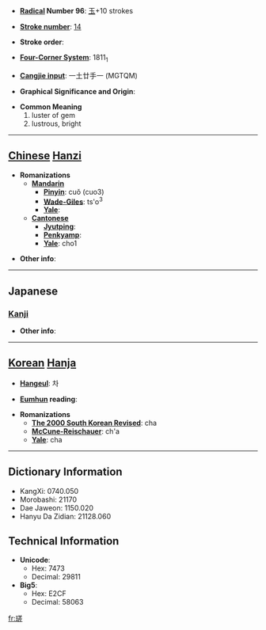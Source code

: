 * '''[[Wiktionary:Chinese radical index| Radical]] Number 96''': [[Wiktionary:Chinese radical index 玉|玉]]+10 strokes

* '''[[Wiktionary:Chinese total strokes index|Stroke number]]''': [[Wiktionary:Chinese total strokes index 14|14]]

* '''Stroke order''': 

* '''[[Wiktionary:Chinese four corner index|Four-Corner System]]''': 1811<sub>1</sub>

* '''[[Wiktionary:Chinese Cangjie index|Cangjie input]]''': 一土廿手一 (MGTQM)

* '''Graphical Significance and Origin''': 

* '''Common Meaning'''
*#luster of gem
*# lustrous, bright


----

== [[Chinese]] [[Hanzi]] ==

* '''Romanizations'''
** '''[[Mandarin]]'''
*** '''[[Pinyin]]''': cuǒ (cuo3)
*** '''[[Wade-Giles]]''': ts'o<sup>3</sup>
*** '''[[Yale]]''': 
** '''[[Cantonese]]'''
*** '''[[Jyutping]]''':
*** '''[[Penkyamp]]''': 
*** '''[[Yale]]''': cho1

* '''Other info''': 

----

==Japanese==
===[[Kanji]]===
{{kanji|on readings=[[さ]] (sa)|kun readings=[[みがく]] (migaku)}}

* '''Other info''':  

----

== [[Korean]] [[Hanja]] ==

* '''[[Hangeul]]''': 차

* '''[[Eumhun]] reading''': 

* '''Romanizations'''
** '''[[The 2000 South Korean Revised Romanization|The 2000 South Korean Revised]]''': cha
** '''[[McCune-Reischauer]]''': ch'a
** '''[[Yale]]''': cha

----

== Dictionary Information ==

* KangXi: 0740.050
* Morobashi: 21170
* Dae Jaweon: 1150.020
* Hanyu Da Zidian: 21128.060

== Technical Information ==

* '''Unicode''':
** Hex: 7473
** Decimal: 29811
* '''Big5''':
** Hex: E2CF
** Decimal: 58063

[[fr:瑳]]